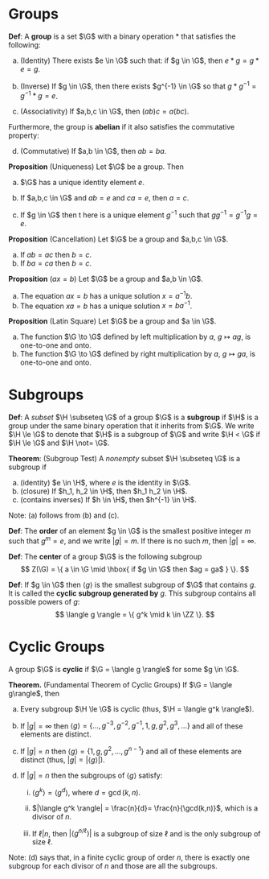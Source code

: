
# Groups



**Def**: A **group** is a set $\G$ with a binary operation $\ast$ that satisfies the following:

a. (Identity) There exists $e \in \G$ such that: if $g \in \G$, then  $e \ast g= g \ast e = g$.

b. (Inverse) If $g \in \G$, then there exists $g^{-1} \in \G$ so that $g \ast g^{-1} = g^{-1} \ast g = e$.

c. (Associativity) If $a,b,c \in \G$, then $(ab)c = a (bc)$. 

Furthermore, the group is **abelian** if it also satisfies the commutative property:

d. (Commutative) If $a,b \in \G$, then $ab = ba$.


**Proposition** (Uniqueness) Let $\G$ be a group. Then

a. $\G$ has a unique identity element $e$.

b. If $a,b,c \in \G$ and $ab = e$ and $ca = e$, then $a = c$.

b. If $g \in \G$ then t
here is a unique element $g^{-1}$ such that $g g^{-1} = g^{-1} g = e$.

**Proposition** (Cancellation) Let $\G$ be a group and $a,b,c \in \G$.

a. If $a b = a c$ then $b = c$.
b. If $b a = c a$ then $b = c$.


**Proposition** ($ax =b$) Let $\G$ be a group and $a,b \in \G$.

a. The equation $a x = b$ has a unique solution $x = a^{-1} b$.
b. The equation $x a = b$ has a unique solution $x = b a^{-1}$.

**Proposition** (Latin Square) Let $\G$ be a group and $a \in \G$.

a. The function $\G \to \G$ defined by left multiplication by $a$,  $g \mapsto a g$, is one-to-one and onto.
b. The function $\G \to \G$ defined by right multiplication by $a$,  $g \mapsto g a$, is one-to-one and onto.

# Subgroups

**Def**: A *subset* $\H \subseteq \G$ of a group $\G$ is a **subgroup** if $\H$ is a group under the same binary operation that it inherits from $\G$. We write $\H \le \G$ to denote that $\H$ is a subgroup of $\G$ and write $\H < \G$ if $\H \le \G$ and $\H \not= \G$.

**Theorem**: (Subgroup Test) A *nonempty* subset $\H \subseteq \G$ is a subgroup if

a. (identity) $e \in \H$, where $e$ is the identity in $\G$.
b. (closure) If $h_1, h_2 \in \H$, then $h_1 h_2 \in \H$.
c. (contains inverses) If $h \in \H$, then $h^{-1} \in \H$.

Note: (a) follows from (b) and (c).

**Def**: The **order** of an element $g \in \G$ is the smallest positive integer $m$ such that $g^m = e$, and we write $|g| = m$. If there is no such $m$, then $|g| = \infty$.


**Def**: The **center** of a group $\G$ is the following subgroup
$$
Z(\G) = \{ a \in \G \mid \hbox{ if $g \in \G$ then $ag  = ga$ } \}.
$$

**Def**: If $g \in \G$ then $\langle g \rangle$ is the smallest subgroup of $\G$ that contains $g$. It is called the **cyclic subgroup generated by** $g$. This subgroup contains all possible powers of $g$:
$$
\langle g \rangle = \{ g^k \mid k \in \ZZ \}.
$$

# Cyclic Groups

A group $\G$ is **cyclic** if $\G = \langle g \rangle$ for some $g \in \G$.


**Theorem.** (Fundamental Theorem of Cyclic Groups) If $\G = \langle g\rangle$, then


a.  Every subgroup $\H \le \G$ is cyclic (thus, $\H = \langle g^k \rangle$).

b.  If $|g| = \infty$ then $\langle g \rangle = \{ \ldots, g^{-3}, g^{-2}, g^{-1}, 1, g, g^2, g^3, \ldots \}$ and all of these elements are distinct. 

c.  If $|g| = n$ then $\langle g \rangle = \{1, g, g^2, \ldots, g^{n-1} \}$ and all of these elements are distinct (thus, $|g| = |\langle g \rangle|$).

d.  If $|g| = n$ then  the subgroups of $\langle g \rangle$ satisfy:


    i.  $\langle g^k \rangle = \langle g^d \rangle$, where $d = \gcd(k,n)$.

    ii.  $|\langle g^k \rangle| = \frac{n}{d}= \frac{n}{\gcd(k,n)}$, which is a divisor of $n$.

    iii. If $\ell \vert n$, then $|\langle g^{n/\ell} \rangle|$ is a subgroup of size $\ell$ and is the only subgroup of size $\ell$.

Note: (d) says that, in a finite cyclic group of order $n$, there is exactly one subgroup for each divisor of $n$ and those are all the subgroups.

